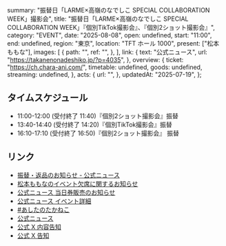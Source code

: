   summary: "振替日「LARME×高嶺のなでしこ SPECIAL COLLABORATION WEEK」撮影会",
  title:
    "振替日「LARME×⾼嶺のなでしこ SPECIAL COLLABORATION WEEK」『個別TikTok撮影会』、『個別2ショット撮影会』",
  category: "EVENT",
  date: "2025-08-08",
  open: undefined,
  start: "11:00",
  end: undefined,
  region: "東京",
  location: "TFT ホール 1000",
  present: ["松本ももな"],
  images: [
    {
      path: "",
      ref: "",
    },
  ],
  link: {
    text: "公式ニュース",
    url: "https://takanenonadeshiko.jp/?p=4035",
  },
  overview: {
    ticket: "https://ch.chara-ani.com/",
    timetable: undefined,
    goods: undefined,
    streaming: undefined,
  },
  acts: {
    url: "",
  },
  updatedAt: "2025-07-19",
};

## タイムスケジュール

- 11:00-12:00 (受付終了 11:40)『個別2ショット撮影会』振替
- 13:40-14:40 (受付終了 14:20)『個別TikTok撮影会』振替
- 16:10-17:10 (受付終了 16:50)『個別2ショット撮影会』 振替

## リンク

- [振替・返品のお知らせ - 公式ニュース](https://takanenonadeshiko.jp/?p=4035)
- [松本ももなのイベント欠席に関するお知らせ](https://takanenonadeshiko.jp/?p=3929)
- [公式ニュース 当日券販売のお知らせ](https://takanenonadeshiko.jp/?p=3917)
- [公式ニュース イベント詳細](https://takanenonadeshiko.jp/?p=3922)
- [#あしたのたかねこ](https://x.com/takanenofficial/status/1938593310605725739)
- [公式ニュース](https://takanenonadeshiko.jp/?p=3809)
- [公式 X 内容告知](https://x.com/takanenofficial/status/1927279932029202675)
- [公式 X 告知](https://x.com/takanenofficial/status/1922615844942852295)
